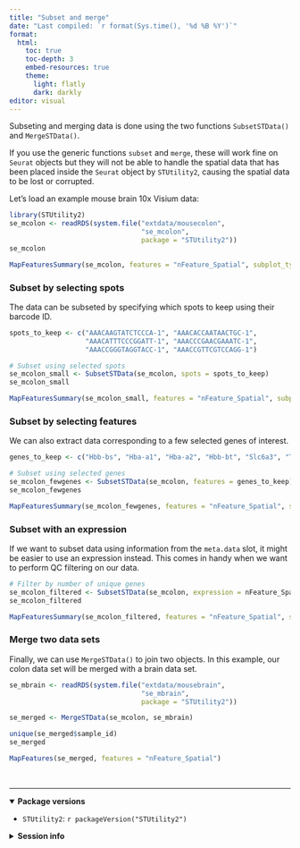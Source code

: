 ```yaml
---
title: "Subset and merge"
date: "Last compiled: `r format(Sys.time(), '%d %B %Y')`"
format: 
  html:
    toc: true
    toc-depth: 3
    embed-resources: true
    theme:
      light: flatly
      dark: darkly
editor: visual
---
```


Subseting and merging data is done using the two functions `SubsetSTData()` and `MergeSTData()`.

If you use the generic functions `subset` and `merge`, these will work fine on `Seurat` objects but they will not be able to handle the spatial data that has been placed inside the `Seurat` object by `STUtility2`, causing the spatial data to be lost or corrupted.

Let's load an example mouse brain 10x Visium data:

```r
library(STUtility2)
se_mcolon <- readRDS(system.file("extdata/mousecolon", 
                                 "se_mcolon", 
                                 package = "STUtility2"))
se_mcolon
```

```r
MapFeaturesSummary(se_mcolon, features = "nFeature_Spatial", subplot_type = "histogram")
```

### Subset by selecting spots

The data can be subseted by specifying which spots to keep using their barcode ID.

```r
spots_to_keep <- c("AAACAAGTATCTCCCA-1", "AAACACCAATAACTGC-1", 
                   "AAACATTTCCCGGATT-1", "AAACCCGAACGAAATC-1", 
                   "AAACCGGGTAGGTACC-1", "AAACCGTTCGTCCAGG-1")

# Subset using selected spots
se_mcolon_small <- SubsetSTData(se_mcolon, spots = spots_to_keep)
se_mcolon_small
```

```r
MapFeaturesSummary(se_mcolon_small, features = "nFeature_Spatial", subplot_type = "histogram")
```

### Subset by selecting features

We can also extract data corresponding to a few selected genes of interest.

```r
genes_to_keep <- c("Hbb-bs", "Hba-a1", "Hba-a2", "Hbb-bt", "Slc6a3", "Th")

# Subset using selected genes
se_mcolon_fewgenes <- SubsetSTData(se_mcolon, features = genes_to_keep)
se_mcolon_fewgenes
```

```r
MapFeaturesSummary(se_mcolon_fewgenes, features = "nFeature_Spatial", subplot_type = "histogram")
```

### Subset with an expression

If we want to subset data using information from the `meta.data` slot, it might be easier to use an expression instead. This comes in handy when we want to perform QC filtering on our data.

```r
# Filter by number of unique genes
se_mcolon_filtered <- SubsetSTData(se_mcolon, expression = nFeature_Spatial > 30)
se_mcolon_filtered
```

```r
MapFeaturesSummary(se_mcolon_filtered, features = "nFeature_Spatial", subplot_type = "histogram")
```

### Merge two data sets

Finally, we can use `MergeSTData()` to join two objects. In this example, our colon data set will be merged with a brain data set.

```r
se_mbrain <- readRDS(system.file("extdata/mousebrain", 
                                 "se_mbrain", 
                                 package = "STUtility2"))
```

```r
se_merged <- MergeSTData(se_mcolon, se_mbrain)

unique(se_merged$sample_id)
se_merged
```

```r
MapFeatures(se_merged, features = "nFeature_Spatial")
```
<br>

------------------------------------------------------------------------

<details open>

<summary>**Package versions**</summary>

-   `STUtility2`: `r packageVersion("STUtility2")`

</details>

<details>

<summary>**Session info**</summary>

```r
sessionInfo()
```

</details>

<br>
